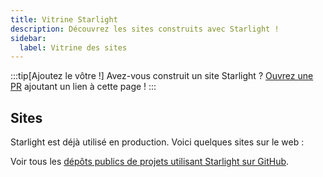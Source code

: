 ```yaml
---
title: Vitrine Starlight
description: Découvrez les sites construits avec Starlight !
sidebar:
  label: Vitrine des sites
---
```


:::tip[Ajoutez le vôtre !]
Avez-vous construit un site Starlight ?
[Ouvrez une PR](https://github.com/withastro/starlight/blob/main/CONTRIBUTING.md#showcase) ajoutant un lien à cette page !
:::

## Sites


Starlight est déjà utilisé en production. Voici quelques sites sur le web :

<ShowcaseSites />

Voir tous les [dépôts publics de projets utilisant Starlight sur GitHub](https://github.com/withastro/starlight/network/dependents).
